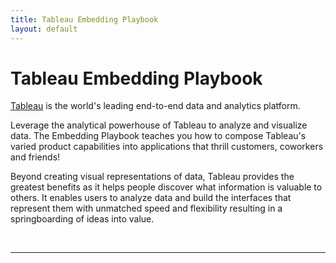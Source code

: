 ```yaml
---
title: Tableau Embedding Playbook
layout: default
---
```



# Tableau Embedding Playbook

[Tableau](https://www.tableau.com/) is the world's leading end-to-end data and analytics platform.

Leverage the analytical powerhouse of Tableau to analyze and visualize data. 
The Embedding Playbook teaches you how to compose Tableau's varied product capabilities 
into applications that thrill customers, coworkers and friends!

Beyond creating visual representations of data, Tableau provides the greatest 
benefits as it helps people discover what information is valuable to others. 
It enables users to analyze data and build the interfaces that represent them 
with unmatched speed and flexibility resulting in a springboarding of ideas into value.

<br />
<hr />

<Analytics
  vizUrl='https://public.tableau.com/views/Superstore_16978606785580/Overview'
  width='800'
  height='800'
  hideTabs='true'
  device='default'
/>
